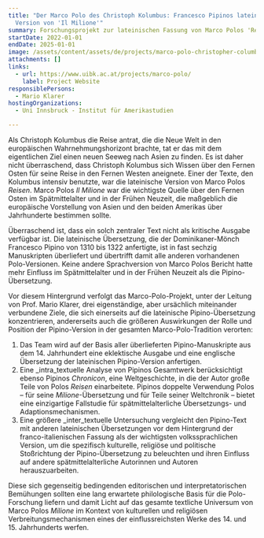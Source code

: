 ```yaml
---
title: "Der Marco Polo des Christoph Kolumbus: Francesco Pipinos lateinische
  Version von 'Il Milione'"
summary: Forschungsprojekt zur lateinischen Fassung von Marco Polos 'Reisen'
startDate: 2022-01-01
endDate: 2025-01-01
image: /assets/content/assets/de/projects/marco-polo-christopher-columbus-francesco-pipinos-latin-version-il-milione/marco_polo2.png
attachments: []
links:
  - url: https://www.uibk.ac.at/projects/marco-polo/
    label: Project Website
responsiblePersons:
  - Mario Klarer
hostingOrganizations:
  - Uni Innsbruck - Institut für Amerikastudien

---
```

Als Christoph Kolumbus die Reise antrat, die die Neue Welt in den europäischen Wahrnehmungshorizont brachte, tat er das mit dem eigentlichen Ziel einen neuen Seeweg nach Asien zu finden. Es ist daher nicht überraschend, dass Christoph Kolumbus sich Wissen über den Fernen Osten für seine Reise in den Fernen Westen aneignete. Einer der Texte, den Kolumbus intensiv benutzte, war die lateinische Version von Marco Polos _Reisen_. Marco Polos _Il Milione_ war die wichtigste Quelle über den Fernen Osten im Spätmittelalter und in der Frühen Neuzeit, die maßgeblich die europäische Vorstellung von Asien und den beiden Amerikas über Jahrhunderte bestimmen sollte.

Überraschend ist, dass ein solch zentraler Text nicht als kritische Ausgabe verfügbar ist. Die lateinische Übersetzung, die der Dominikaner-Mönch Francesco Pipino von 1310 bis 1322 anfertigte, ist in fast sechzig Manuskripten überliefert und übertrifft damit alle anderen vorhandenen Polo-Versionen. Keine andere Sprachversion von Marco Polos Bericht hatte mehr Einfluss im Spätmittelalter und in der Frühen Neuzeit als die Pipino-Übersetzung.

Vor diesem Hintergrund verfolgt das Marco-Polo-Projekt, unter der Leitung von Prof. Mario Klarer, drei eigenständige, aber ursächlich miteinander verbundene Ziele, die sich einerseits auf die lateinische Pipino-Übersetzung konzentrieren, andererseits auch die größeren Auswirkungen der Rolle und Position der Pipino-Version in der gesamten Marco-Polo-Tradition verorten:

1.  Das Team wird auf der Basis aller überlieferten Pipino-Manuskripte aus dem 14. Jahrhundert eine eklektische Ausgabe und eine englische Übersetzung der lateinischen Pipino-Version anfertigen.
2.  Eine _intra_textuelle Analyse von Pipinos Gesamtwerk berücksichtigt ebenso Pipinos _Chronicon_, eine Weltgeschichte, in die der Autor große Teile von Polos _Reisen_ einarbeitete. Pipinos doppelte Verwendung Polos – für seine _Milione_\-Übersetzung und für Teile seiner Weltchronik – bietet eine einzigartige Fallstudie für spätmittelalterliche Übersetzungs- und Adaptionsmechanismen.
3.  Eine größere _inter_textuelle Untersuchung vergleicht den Pipino-Text mit anderen lateinischen Übersetzungen vor dem Hintergrund der franco-italienischen Fassung als der wichtigsten volkssprachlichen Version, um die spezifisch kulturelle, religiöse und politische Stoßrichtung der Pipino-Übersetzung zu beleuchten und ihren Einfluss auf andere spätmittelalterliche Autorinnen und Autoren herauszuarbeiten.

Diese sich gegenseitig bedingenden editorischen und interpretatorischen Bemühungen sollten eine lang erwartete philologische Basis für die Polo-Forschung liefern und damit Licht auf das gesamte textliche Universum von Marco Polos _Milione_ im Kontext von kulturellen und religiösen Verbreitungsmechanismen eines der einflussreichsten Werke des 14. und 15. Jahrhunderts werfen.
